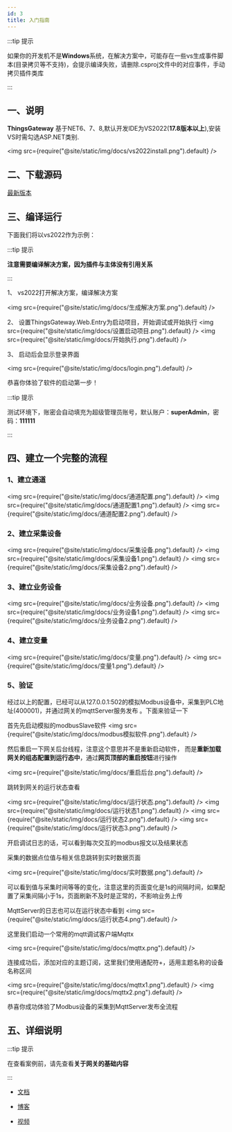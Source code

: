 ```yaml
---
id: 3
title: 入门指南
---
```




:::tip 提示

如果你的开发机不是**Windows**系统，在解决方案中，可能存在一些vs生成事件脚本(目录拷贝等不支持)，会提示编译失败，请删除.csproj文件中的对应事件，手动拷贝插件类库

:::


## 一、说明

**ThingsGateway** 基于NET6、7、8,默认开发IDE为VS2022(**17.8版本以上**),安装VS时需勾选ASP.NET类别.

<img src={require("@site/static/img/docs/vs2022install.png").default} />

## 二、下载源码

[最新版本](https://gitee.com/diego2098/ThingsGateway) 

## 三、编译运行

下面我们将以vs2022作为示例：

:::tip 提示

**注意需要编译解决方案，因为插件与主体没有引用关系**

:::  


1、 vs2022打开解决方案，编译解决方案

<img src={require("@site/static/img/docs/生成解决方案.png").default} />

2、 设置ThingsGateway.Web.Entry为启动项目，开始调试或开始执行
<img src={require("@site/static/img/docs/设置启动项目.png").default} />
<img src={require("@site/static/img/docs/开始执行.png").default} />

3、 启动后会显示登录界面

<img src={require("@site/static/img/docs/login.png").default} />

恭喜你体验了软件的启动第一步！

:::tip 提示

测试环境下，账密会自动填充为超级管理员账号，默认账户：**superAdmin**，密码：**111111**

:::  


## 四、建立一个完整的流程

### 1、建立通道
<img src={require("@site/static/img/docs/通道配置.png").default} />
<img src={require("@site/static/img/docs/通道配置1.png").default} />
<img src={require("@site/static/img/docs/通道配置2.png").default} />

### 2、建立采集设备
<img src={require("@site/static/img/docs/采集设备.png").default} />
<img src={require("@site/static/img/docs/采集设备1.png").default} />
<img src={require("@site/static/img/docs/采集设备2.png").default} />

### 3、建立业务设备
<img src={require("@site/static/img/docs/业务设备.png").default} />
<img src={require("@site/static/img/docs/业务设备1.png").default} />
<img src={require("@site/static/img/docs/业务设备2.png").default} />

### 4、建立变量
<img src={require("@site/static/img/docs/变量.png").default} />
<img src={require("@site/static/img/docs/变量1.png").default} />


### 5、验证

经过以上的配置，已经可以从127.0.0.1:502的模拟Modbus设备中，采集到PLC地址(400001)，并通过网关的mqttServer服务发布
。下面来验证一下

首先先启动模拟的modbusSlave软件
<img src={require("@site/static/img/docs/modbus模拟软件.png").default} />


然后重启一下网关后台线程，注意这个意思并不是重新启动软件，
而是**重新加载网关的组态配置到运行态中**，通过**网页顶部的重启按钮**进行操作

<img src={require("@site/static/img/docs/重启后台.png").default} />

跳转到网关的运行状态查看

<img src={require("@site/static/img/docs/运行状态.png").default} />
<img src={require("@site/static/img/docs/运行状态1.png").default} />
<img src={require("@site/static/img/docs/运行状态2.png").default} />
<img src={require("@site/static/img/docs/运行状态3.png").default} />

开启调试日志的话，可以看到每次交互的modbus报文以及结果状态

采集的数据点位值与相关信息跳转到实时数据页面

<img src={require("@site/static/img/docs/实时数据.png").default} />

可以看到值与采集时间等等的变化，注意这里的页面变化是1s的间隔时间，如果配置了采集间隔小于1s，页面刷新不及时是正常的，不影响业务上传

MqttServer的日志也可以在运行状态中看到
<img src={require("@site/static/img/docs/运行状态4.png").default} />

这里我们启动一个常用的mqtt调试客户端Mqttx

<img src={require("@site/static/img/docs/mqttx.png").default} />

连接成功后，添加对应的主题订阅，这里我们使用通配符+，适用主题名称的设备名称区间

<img src={require("@site/static/img/docs/mqttx1.png").default} />
<img src={require("@site/static/img/docs/mqttx2.png").default} />

恭喜你成功体验了Modbus设备的采集到MqttServer发布全流程

## 五、详细说明

:::tip 提示

在查看案例前，请先查看**关于网关的基础内容**

:::  
- [文档](https://diego2098.gitee.io/thingsgateway-docs) 

- [博客](https://www.cnblogs.com/ThingsGateway/collections/1104) 

- [视频](https://space.bilibili.com/88105259/channel/series) 


